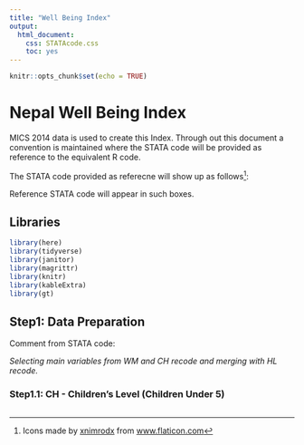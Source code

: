 ```yaml
---
title: "Well Being Index"
output: 
  html_document: 
    css: STATAcode.css
    toc: yes
---
```


```r
knitr::opts_chunk$set(echo = TRUE)
```


# Nepal Well Being Index 

MICS 2014 data is used to create this Index. Through out this document a convention is maintained where the STATA code will be provided as reference to the equivalent  R code.

The STATA code provided as referecne will show up as follows[^1]:

:::statacode
Reference STATA code will appear in such boxes.
:::

[^1]: Icons made by <a href="https://www.flaticon.com/authors/xnimrodx" title="xnimrodx">xnimrodx</a> from <a href="https://www.flaticon.com/" title="Flaticon"> www.flaticon.com</a>

## Libraries

```r
library(here)
library(tidyverse)
library(janitor)
library(magrittr)
library(knitr)
library(kableExtra)
library(gt)
```

## Step1: Data Preparation

Comment from STATA code:

_Selecting main variables from WM and CH recode and merging with HL recode._  

### Step1.1: CH - Children's Level (Children Under 5)


```r

```

